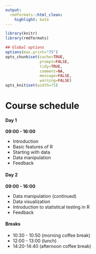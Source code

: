 ```yaml
---
output:
  rmdformats::html_clean:
    highlight: kate
---
```



```r
library(knitr)
library(rmdformats)

## Global options
options(max.print="75")
opts_chunk$set(cache=TRUE,
               prompt=FALSE,
               tidy=TRUE,
               comment=NA,
               message=FALSE,
               warning=FALSE)
opts_knit$set(width=75)
```

# Course schedule

#### **Day 1**

**09:00 - 16:00**

- Introduction
- Basic features of R 
- Starting with data  
- Data manipulation
- Feedback

#### **Day 2**

**09:00 - 16:00**

- Data manipulation (continued) 
- Data visualization 
- Introduction to statistical testing in R
- Feedback

#### **Breaks**

- 10:30 - 10:50 (morning coffee break)
- 12:00 - 13:00 (lunch)
- 14:20-14:40 (afternoon coffee break)
